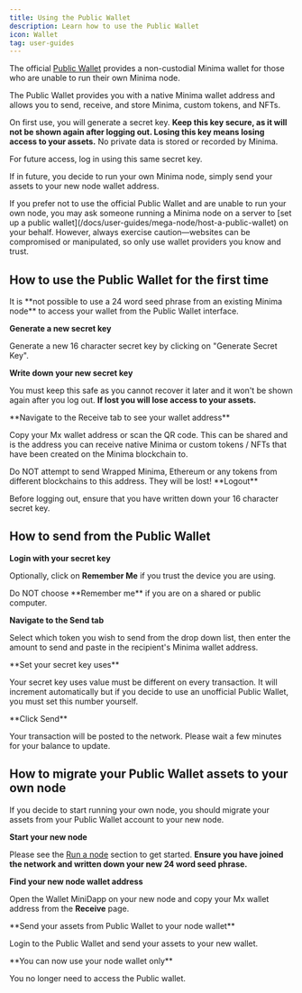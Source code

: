 ---
title: Using the Public Wallet
description: Learn how to use the Public Wallet
icon: Wallet    
tag: user-guides
---

The official [Public Wallet](https://wallet.minima.global) provides a non-custodial Minima wallet for those who are unable to run their own Minima node. 

The Public Wallet provides you with a native Minima wallet address and allows you to send, receive, and store Minima, custom tokens, and NFTs.

On first use, you will generate a secret key. **Keep this key secure, as it will not be shown again after logging out. Losing this key means losing access to your assets.** No private data is stored or recorded by Minima.

For future access, log in using this same secret key.

If in future, you decide to run your own Minima node, simply send your assets to your new node wallet address.

<ImageZoom
src="/img/publicwallet.png"
alt="Public Wallet"
width={500}
height={500}
/>


<Callout type="warn" title="Unofficial Public Wallets">
If you prefer not to use the official Public Wallet and are unable to run your own node, you may ask someone running a Minima node on a server to [set up a public wallet](/docs/user-guides/mega-node/host-a-public-wallet) on your behalf. However, always exercise caution—websites can be compromised or manipulated, so only use wallet providers you know and trust. 
</Callout>



## How to use the Public Wallet for the first time

<Callout type="warn" title="Existing node runners">
It is **not possible to use a 24 word seed phrase from an existing Minima node** to access your wallet from the Public Wallet interface. 
</Callout>

<Steps>
<Step>

**Generate a new secret key**

Generate a new 16 character secret key by clicking on "Generate Secret Key".

</Step>

<Step>

**Write down your new secret key**

You must keep this safe as you cannot recover it later and it won't be shown again after you log out. **If lost you will lose access to your assets.**

</Step>

<Step>
**Navigate to the Receive tab to see your wallet address**

Copy your Mx wallet address or scan the QR code. This can be shared and is the address you can receive native Minima or custom tokens / NFTs that have been created on the Minima blockchain to.

<Callout type="warn">
Do NOT attempt to send Wrapped Minima, Ethereum or any tokens from different blockchains to this address. They will be lost!
</Callout>

</Step>
<Step>
**Logout**

Before logging out, ensure that you have written down your 16 character secret key. 

</Step>
</Steps>


## How to send from the Public Wallet

<Steps>
<Step>

**Login with your secret key**

Optionally, click on **Remember Me** if you trust the device you are using. 

<Callout type="warn">
Do NOT choose **Remember me** if you are on a shared or public computer.
</Callout>

</Step>

<Step>

**Navigate to the Send tab**

Select which token you wish to send from the drop down list, then enter the amount to send and paste in the recipient's Minima wallet address.

</Step>

<Step>
**Set your secret key uses**

Your secret key uses value must be different on every transaction. It will increment automatically but if you decide to use an unofficial Public Wallet, you must set this number yourself.

</Step>

<Step>
**Click Send**

Your transaction will be posted to the network. Please wait a few minutes for your balance to update.

</Step>
</Steps>


## How to migrate your Public Wallet assets to your own node

If you decide to start running your own node, you should migrate your assets from your Public Wallet account to your new node. 

<Steps>
<Step>

**Start your new node**

Please see the [Run a node](/docs/run-a-node) section to get started. **Ensure you have joined the network and written down your new 24 word seed phrase.**

</Step>

<Step>

**Find your new node wallet address**

Open the Wallet MiniDapp on your new node and copy your Mx wallet address from the **Receive** page.
</Step>

<Step>
**Send your assets from Public Wallet to your node wallet**

Login to the Public Wallet and send your assets to your new wallet.

</Step>

<Step>
**You can now use your node wallet only**

You no longer need to access the Public wallet.

</Step>
</Steps>
